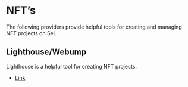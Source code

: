 # NFT’s

The following providers provide helpful tools for creating and managing NFT projects on Sei.

## **Lighthouse/Webump**
Lighthouse is a helpful tool for creating NFT projects.
   - [Link](https://webump.xyz/)

